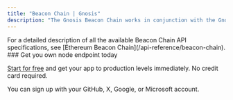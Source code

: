 ---
title: "Beacon Chain | Gnosis"
description: "The Gnosis Beacon Chain works in conjunction with the Gnosis Chain, which is the execution layer of the Ethereum Virtual Machine (EVM), utilizing the `xDAI` stablecoin for transactions and fees."
---

<Info>
  For a detailed description of all the available Beacon Chain API specifications, see [Ethereum Beacon Chain](/api-reference/beacon-chain).
</Info>

<Check>
  ### Get you own node endpoint today

  [Start for free](https://console.chainstack.com/) and get your app to production levels immediately. No credit card required.

  You can sign up with your GitHub, X, Google, or Microsoft account.
</Check>
